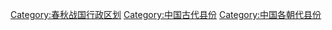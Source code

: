 [[Category:春秋战国行政区划|Category:春秋战国行政区划]]
[[Category:中国古代县份|Category:中国古代县份]]
[[Category:中国各朝代县份|Category:中国各朝代县份]]